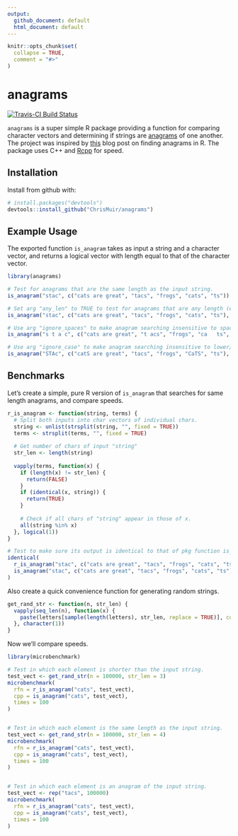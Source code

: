 ```yaml
---
output: 
  github_document: default
  html_document: default
---
```


<!-- README.md is generated from README.Rmd. Please edit that file -->

```r
knitr::opts_chunk$set(
  collapse = TRUE,
  comment = "#>"
)
```

# anagrams

[![Travis-CI Build Status](https://travis-ci.org/ChrisMuir/anagrams.svg?branch=master)](https://travis-ci.org/ChrisMuir/anagrams)

`anagrams` is a super simple R package providing a function for comparing character vectors and determining if strings are [anagrams](https://en.wikipedia.org/wiki/Anagram) of one another. The project was inspired by [this](http://www.programmingr.com/content/simple-anagram-finder-using-r/) blog post on finding anagrams in R. The package uses C++ and [Rcpp](https://CRAN.R-project.org/package=Rcpp) for speed.

## Installation

Install from github with:
```r
# install.packages("devtools")
devtools::install_github("ChrisMuir/anagrams")
```

## Example Usage

The exported function `is_anagram` takes as input a string and a character vector, and returns a logical vector with length equal to that of the character vector.

```r
library(anagrams)

# Test for anagrams that are the same length as the input string.
is_anagram("stac", c("cats are great", "tacs", "frogs", "cats", "ts"))

# Set arg "any_len" to TRUE to test for anagrams that are any length (either same length or sub-string).
is_anagram("stac", c("cats are great", "tacs", "frogs", "cats", "ts"), any_len = TRUE)

# Use arg "ignore_spaces" to make anagram searching insensitive to spaces.
is_anagram("s t a c", c("cats are great", "t acs", "frogs", "ca   ts", "ts"), ignore_spaces = TRUE)

# Use arg "ignore_case" to make anagram searching insensitive to lower/upper case.
is_anagram("STAc", c("catS are great", "tacs", "frogs", "CaTS", "ts"), ignore_case = TRUE)
```

## Benchmarks

Let's create a simple, pure R version of `is_anagram` that searches for same length anagrams, and compare speeds.
```r
r_is_anagram <- function(string, terms) {
  # Split both inputs into char vectors of individual chars.
  string <- unlist(strsplit(string, "", fixed = TRUE))
  terms <- strsplit(terms, "", fixed = TRUE)
  
  # Get number of chars of input "string"
  str_len <- length(string)
  
  vapply(terms, function(x) {
    if (length(x) != str_len) {
      return(FALSE)
    }
    if (identical(x, string)) {
      return(TRUE)
    }
    
    # Check if all chars of "string" appear in those of x.
    all(string %in% x)
  }, logical(1))
}

# Test to make sure its output is identical to that of pkg function is_anagram.
identical(
  r_is_anagram("stac", c("cats are great", "tacs", "frogs", "cats", "ts")), 
  is_anagram("stac", c("cats are great", "tacs", "frogs", "cats", "ts"))
)
```

Also create a quick convenience function for generating random strings.

```r
get_rand_str <- function(n, str_len) {
  vapply(seq_len(n), function(x) {
    paste(letters[sample(length(letters), str_len, replace = TRUE)], collapse = "")
  }, character(1))
}
```

Now we'll compare speeds.

```r
library(microbenchmark)

# Test in which each element is shorter than the input string.
test_vect <- get_rand_str(n = 100000, str_len = 3)
microbenchmark(
  rfn = r_is_anagram("cats", test_vect), 
  cpp = is_anagram("cats", test_vect), 
  times = 100
)


# Test in which each element is the same length as the input string.
test_vect <- get_rand_str(n = 100000, str_len = 4)
microbenchmark(
  rfn = r_is_anagram("cats", test_vect), 
  cpp = is_anagram("cats", test_vect), 
  times = 100
)


# Test in which each element is an anagram of the input string.
test_vect <- rep("tacs", 100000)
microbenchmark(
  rfn = r_is_anagram("cats", test_vect), 
  cpp = is_anagram("cats", test_vect), 
  times = 100
)
```
